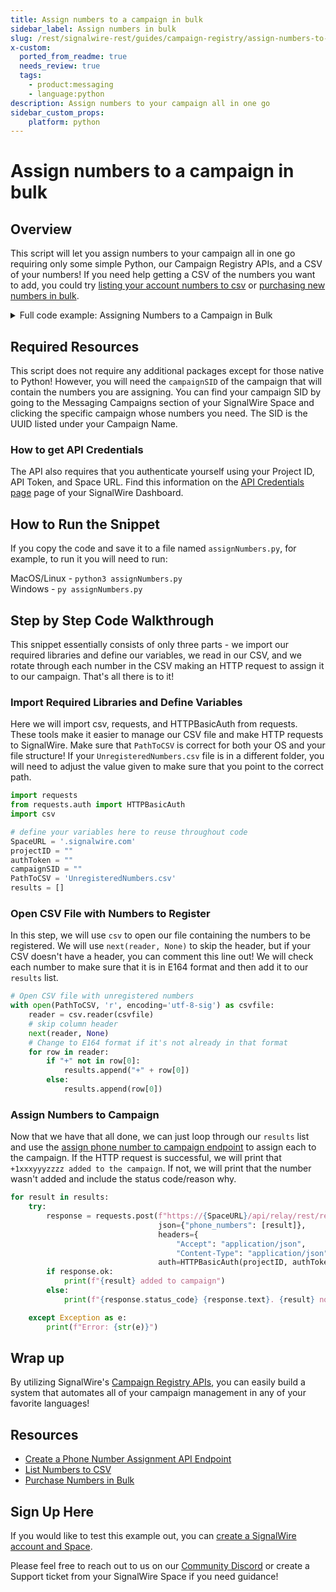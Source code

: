 ```yaml
---
title: Assign numbers to a campaign in bulk
sidebar_label: Assign numbers in bulk
slug: /rest/signalwire-rest/guides/campaign-registry/assign-numbers-to-a-campaign-in-bulk
x-custom:
  ported_from_readme: true
  needs_review: true
  tags:
    - product:messaging
    - language:python
description: Assign numbers to your campaign all in one go
sidebar_custom_props:
    platform: python
---
```


# Assign numbers to a campaign in bulk

## Overview

This script will let you assign numbers to your campaign all in one go requiring only some simple Python, our Campaign Registry APIs, and a CSV of your numbers! If you need help getting a CSV of the numbers you want to add, you could try [listing your account numbers to csv](/compatibility-api/guides/general/phone-numbers/list-numbers-to-csv) or [purchasing new numbers in bulk](/compatibility-api/guides/general/phone-numbers/how-to-purchase-numbers-in-bulk). 

<details>
  <summary>Full code example: Assigning Numbers to a Campaign in Bulk</summary>

```python
import requests
from requests.auth import HTTPBasicAuth
import csv

# define your variables here to reuse throughout code
SpaceURL = '.signalwire.com'
projectID = ""
authToken = ""
campaignSID = ""
PathToCSV = 'UnregisteredNumbers.csv'
results = []

# Open CSV file with unregistered numbers
with open(PathToCSV, 'r', encoding='utf-8-sig') as csvfile:
    reader = csv.reader(csvfile)
    next(reader, None)
    # Change to E164 format if it's not already in that format
    for row in reader:
        if "+" not in row[0]:
            results.append("+" + row[0])
        else:
            results.append(row[0])

for result in results:
    try:
        response = requests.post(f"https://{SpaceURL}/api/relay/rest/registry/beta/campaigns/{campaignSID}/orders",
                                 json={"phone_numbers": [result]},
                                 headers={
                                     "Accept": "application/json",
                                     "Content-Type": "application/json"},
                                 auth=HTTPBasicAuth(projectID, authToken))
        if response.ok:
            print(f"{result} added to campaign")
        else:
            print(f"{response.status_code} {response.text}. {result} not added to campaign.")

    except Exception as e:
        print(f"Error: {str(e)}")
```

</details>

Required Resources
------------------

This script does not require any additional packages except for those native to Python! 
However, you will need the `campaignSID` of the campaign that will contain the numbers you are assigning. 
You can find your campaign SID by going to the Messaging Campaigns section of your SignalWire Space and clicking the specific campaign whose numbers you need. 
The SID is the UUID listed under your Campaign Name.

### How to get API Credentials

The API also requires that you authenticate yourself using your Project ID, API Token, and Space URL. 
Find this information on the 
[API Credentials page](https://my.signalwire.com?page=credentials)
page of your SignalWire Dashboard.

How to Run the Snippet
----------------------

If you copy the code and save it to a file named `assignNumbers.py`, for example, to run it you will need to run:

MacOS/Linux - `python3 assignNumbers.py`  
Windows - `py assignNumbers.py`

Step by Step Code Walkthrough
-----------------------------

This snippet essentially consists of only three parts - we import our required libraries and define our variables, we read in our CSV, and we rotate through each number in the CSV making an HTTP request to assign it to our campaign. That's all there is to it! 

### Import Required Libraries and Define Variables

Here we will import csv, requests, and HTTPBasicAuth from requests. These tools make it easier to manage our CSV file and make HTTP requests to SignalWire. Make sure that `PathToCSV` is correct for both your OS and your file structure! If your `UnregisteredNumbers.csv` file is in a different folder, you will need to adjust the value given to make sure that you point to the correct path. 

```python
import requests
from requests.auth import HTTPBasicAuth
import csv

# define your variables here to reuse throughout code
SpaceURL = '.signalwire.com'
projectID = ""
authToken = ""
campaignSID = ""
PathToCSV = 'UnregisteredNumbers.csv'
results = []
```

### Open CSV File with Numbers to Register

In this step, we will use `csv` to open our file containing the numbers to be registered. We will use `next(reader, None)` to skip the header, but if your CSV doesn't have a header, you can comment this line out! We will check each number to make sure that it is in E164 format and then add it to our `results` list. 

```python
# Open CSV file with unregistered numbers
with open(PathToCSV, 'r', encoding='utf-8-sig') as csvfile:
    reader = csv.reader(csvfile)
    # skip column header 
    next(reader, None)
    # Change to E164 format if it's not already in that format
    for row in reader:
        if "+" not in row[0]:
            results.append("+" + row[0])
        else:
            results.append(row[0])
```

### Assign Numbers to Campaign

Now that we have that all done, we can just loop through our `results` list and use the [assign phone number to campaign endpoint](/rest/signalwire-rest/endpoints/space/create-order) to assign each to the campaign. If the HTTP request is successful, we will print that `+1xxxyyyzzzz added to the campaign`. If not, we will print that the number wasn't added and include the status code/reason why.

```python
for result in results:
    try:
        response = requests.post(f"https://{SpaceURL}/api/relay/rest/registry/beta/campaigns/{campaignSID}/orders",
                                 json={"phone_numbers": [result]},
                                 headers={
                                     "Accept": "application/json",
                                     "Content-Type": "application/json"},
                                 auth=HTTPBasicAuth(projectID, authToken))
        if response.ok:
            print(f"{result} added to campaign")
        else:
            print(f"{response.status_code} {response.text}. {result} not added to campaign.")

    except Exception as e:
        print(f"Error: {str(e)}")
```

Wrap up
-------

By utilizing SignalWire's [Campaign Registry APIs](/messaging/get-started/campaign-registry), you can easily build a system that automates all of your campaign management in any of your favorite languages! 

Resources
---------

- [Create a Phone Number Assignment API Endpoint](/rest/signalwire-rest/endpoints/space/create-order)
- [List Numbers to CSV](/compatibility-api/guides/general/phone-numbers/list-numbers-to-csv)
- [Purchase Numbers in Bulk](/compatibility-api/guides/general/phone-numbers/how-to-purchase-numbers-in-bulk)

Sign Up Here
------------

If you would like to test this example out, you can [create a SignalWire account and Space](https://m.signalwire.com/signups/new?s=1).

Please feel free to reach out to us on our [Community Discord](https://discord.com/invite/F2WNYTNjuF) or create a Support ticket from your SignalWire Space if you need guidance!
